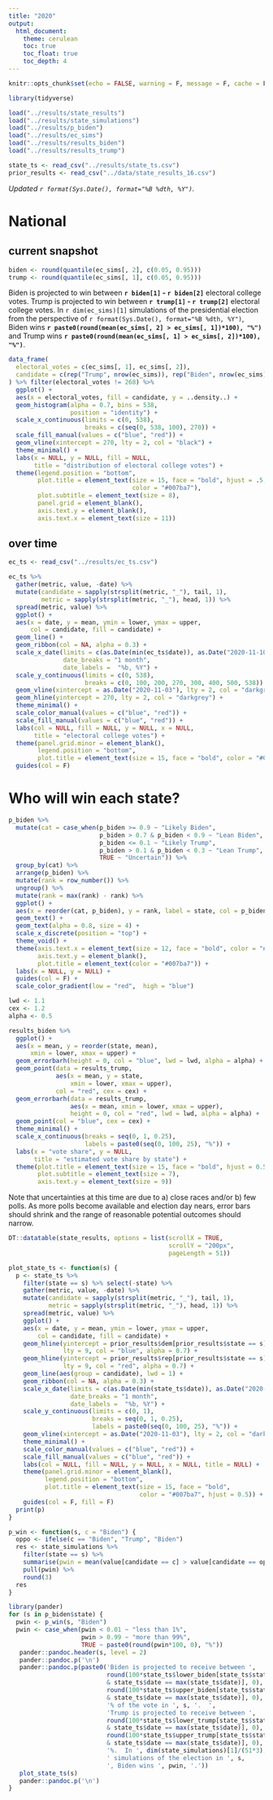 ```yaml
---
title: "2020"
output: 
  html_document:
    theme: cerulean
    toc: true
    toc_float: true
    toc_depth: 4
---
```



```r
knitr::opts_chunk$set(echo = FALSE, warning = F, message = F, cache = F, fig.align = 'center')
```


```r
library(tidyverse)

load("../results/state_results")
load("../results/state_simulations")
load("../results/p_biden")
load("../results/ec_sims")
load("../results/results_biden")
load("../results/results_trump")

state_ts <- read_csv("../results/state_ts.csv")
prior_results <- read_csv("../data/state_results_16.csv")
```

_Updated `r format(Sys.Date(), format="%B %dth, %Y")`._

# National

## current snapshot

```r
biden <- round(quantile(ec_sims[, 2], c(0.05, 0.95)))
trump <- round(quantile(ec_sims[, 1], c(0.05, 0.95)))
```

Biden is projected to win between **`r biden[1]` - `r biden[2]`** electoral college votes.  Trump is projected to win between **`r trump[1]` - `r trump[2]`** electoral college votes.  In `r dim(ec_sims)[1]` simulations of the presidential election from the perspective of `r format(Sys.Date(), format="%B %dth, %Y")`, Biden wins **`r paste0(round(mean(ec_sims[, 2] > ec_sims[, 1])*100), "%")`** and Trump wins **`r paste0(round(mean(ec_sims[, 1] > ec_sims[, 2])*100), "%")`**.


```r
data_frame(
  electoral_votes = c(ec_sims[, 1], ec_sims[, 2]),
  candidate = c(rep("Trump", nrow(ec_sims)), rep("Biden", nrow(ec_sims)))
) %>% filter(electoral_votes != 268) %>%
  ggplot() +
  aes(x = electoral_votes, fill = candidate, y = ..density..) +
  geom_histogram(alpha = 0.7, bins = 538,
                 position = "identity") +
  scale_x_continuous(limits = c(0, 538),
                     breaks = c(seq(0, 538, 100), 270)) +
  scale_fill_manual(values = c("blue", "red")) +
  geom_vline(xintercept = 270, lty = 2, col = "black") +
  theme_minimal() +
  labs(x = NULL, y = NULL, fill = NULL,
       title = "distribution of electoral college votes") +
  theme(legend.position = "bottom",
        plot.title = element_text(size = 15, face = "bold", hjust = .5,
                                  color = "#007ba7"),
        plot.subtitle = element_text(size = 8),
        panel.grid = element_blank(),
        axis.text.y = element_blank(),
        axis.text.x = element_text(size = 11))

```

## over time

```r
ec_ts <- read_csv("../results/ec_ts.csv")

ec_ts %>%
  gather(metric, value, -date) %>%
  mutate(candidate = sapply(strsplit(metric, "_"), tail, 1),
         metric = sapply(strsplit(metric, "_"), head, 1)) %>%
  spread(metric, value) %>%
  ggplot() +
  aes(x = date, y = mean, ymin = lower, ymax = upper,
      col = candidate, fill = candidate) +
  geom_line() +
  geom_ribbon(col = NA, alpha = 0.3) +
  scale_x_date(limits = c(as.Date(min(ec_ts$date)), as.Date("2020-11-10")),
               date_breaks = "1 month",
               date_labels =  "%b, %Y") +
  scale_y_continuous(limits = c(0, 538),
                     breaks = c(0, 100, 200, 270, 300, 400, 500, 538)) +
  geom_vline(xintercept = as.Date("2020-11-03"), lty = 2, col = "darkgrey") +
  geom_hline(yintercept = 270, lty = 2, col = "darkgrey") +
  theme_minimal() +
  scale_color_manual(values = c("blue", "red")) +
  scale_fill_manual(values = c("blue", "red")) +
  labs(col = NULL, fill = NULL, y = NULL, x = NULL,
       title = "electoral college votes") +
  theme(panel.grid.minor = element_blank(),
        legend.position = "bottom",
        plot.title = element_text(size = 15, face = "bold", color = "#007ba7", hjust = 0.5)) +
  guides(col = F)


```


# Who will win each state?


```r
p_biden %>%
  mutate(cat = case_when(p_biden >= 0.9 ~ "Likely Biden",
                         p_biden > 0.7 & p_biden < 0.9 ~ "Lean Biden",
                         p_biden <= 0.1 ~ "Likely Trump",
                         p_biden > 0.1 & p_biden < 0.3 ~ "Lean Trump", 
                         TRUE ~ "Uncertain")) %>%
  group_by(cat) %>%
  arrange(p_biden) %>%
  mutate(rank = row_number()) %>%
  ungroup() %>%
  mutate(rank = max(rank) - rank) %>%
  ggplot() +
  aes(x = reorder(cat, p_biden), y = rank, label = state, col = p_biden) +
  geom_text() +
  geom_text(alpha = 0.8, size = 4) +
  scale_x_discrete(position = "top") +
  theme_void() +
  theme(axis.text.x = element_text(size = 12, face = "bold", color = "#007ba7"),
        axis.text.y = element_blank(),
        plot.title = element_text(color = "#007ba7")) +
  labs(x = NULL, y = NULL) +
  guides(col = F) +
  scale_color_gradient(low = "red",  high = "blue")

```



```r
lwd <- 1.1
cex <- 1.2
alpha <- 0.5

results_biden %>%
  ggplot() +
  aes(x = mean, y = reorder(state, mean),
      xmin = lower, xmax = upper) +
  geom_errorbarh(height = 0, col = "blue", lwd = lwd, alpha = alpha) +
  geom_point(data = results_trump, 
             aes(x = mean, y = state,
                 xmin = lower, xmax = upper),
             col = "red", cex = cex) +
  geom_errorbarh(data = results_trump,
                 aes(x = mean, xmin = lower, xmax = upper), 
                 height = 0, col = "red", lwd = lwd, alpha = alpha) +
  geom_point(col = "blue", cex = cex) +
  theme_minimal() +
  scale_x_continuous(breaks = seq(0, 1, 0.25),
                     labels = paste0(seq(0, 100, 25), "%")) +
  labs(x = "vote share", y = NULL,
       title = "estimated vote share by state") +
  theme(plot.title = element_text(size = 15, face = "bold", hjust = 0.5, color = "#007ba7"),
        plot.subtitle = element_text(size = 7),
        axis.text.y = element_text(size = 9))
```



Note that uncertainties at this time are due to a) close races and/or b) few polls.  As more polls become available and election day nears, error bars should shrink and the range of reasonable potential outcomes should narrow.


```r
DT::datatable(state_results, options = list(scrollX = TRUE, 
                                            scrollY = "200px",
                                            pageLength = 51))
```


```r

plot_state_ts <- function(s) {
  p <- state_ts %>% 
    filter(state == s) %>% select(-state) %>%
    gather(metric, value, -date) %>%
    mutate(candidate = sapply(strsplit(metric, "_"), tail, 1),
           metric = sapply(strsplit(metric, "_"), head, 1)) %>%
    spread(metric, value) %>%
    ggplot() +
    aes(x = date, y = mean, ymin = lower, ymax = upper,
        col = candidate, fill = candidate) +
    geom_hline(yintercept = prior_results$dem[prior_results$state == s],
               lty = 9, col = "blue", alpha = 0.7) +
    geom_hline(yintercept = prior_results$rep[prior_results$state == s],
               lty = 9, col = "red", alpha = 0.7) +
    geom_line(aes(group = candidate), lwd = 1) +
    geom_ribbon(col = NA, alpha = 0.3) +
    scale_x_date(limits = c(as.Date(min(state_ts$date)), as.Date("2020-11-10")),
                 date_breaks = "1 month",
                 date_labels =  "%b, %Y") +
    scale_y_continuous(limits = c(0, 1),
                       breaks = seq(0, 1, 0.25),
                       labels = paste0(seq(0, 100, 25), "%")) +
    geom_vline(xintercept = as.Date("2020-11-03"), lty = 2, col = "darkgrey") +
    theme_minimal() +
    scale_color_manual(values = c("blue", "red")) +
    scale_fill_manual(values = c("blue", "red")) +
    labs(col = NULL, fill = NULL, y = NULL, x = NULL, title = NULL) +
    theme(panel.grid.minor = element_blank(),
          legend.position = "bottom",
          plot.title = element_text(size = 15, face = "bold",
                                    color = "#007ba7", hjust = 0.5)) +
    guides(col = F, fill = F)
  print(p)
}

p_win <- function(s, c = "Biden") {
  oppo <- ifelse(c == "Biden", "Trump", "Biden")
  res <- state_simulations %>%
    filter(state == s) %>%
    summarise(pwin = mean(value[candidate == c] > value[candidate == oppo])) %>%
    pull(pwin) %>%
    round(3)
  res
}

```


```r
library(pander)
for (s in p_biden$state) {
  pwin <- p_win(s, "Biden")
  pwin <- case_when(pwin < 0.01 ~ "less than 1%",
                    pwin > 0.99 ~ "more than 99%", 
                    TRUE ~ paste0(round(pwin*100, 0), "%"))
   pander::pandoc.header(s, level = 2)
   pander::pandoc.p('\n')
   pander::pandoc.p(paste0('Biden is projected to receive between ',
                           round(100*state_ts$lower_biden[state_ts$state == s 
                           & state_ts$date == max(state_ts$date)], 0), '% and ',
                           round(100*state_ts$upper_biden[state_ts$state == s 
                           & state_ts$date == max(state_ts$date)], 0), 
                           '% of the vote in ', s, '.  ',
                           'Trump is projected to receive between ',
                           round(100*state_ts$lower_trump[state_ts$state == s 
                           & state_ts$date == max(state_ts$date)], 0), '% and ',
                           round(100*state_ts$upper_trump[state_ts$state == s 
                           & state_ts$date == max(state_ts$date)], 0), 
                           '%.  In ', dim(state_simulations)[1]/(51*3), 
                           ' simulations of the election in ', s, 
                           ', Biden wins ', pwin, '.'))
   plot_state_ts(s)
   pander::pandoc.p('\n')
}
```
